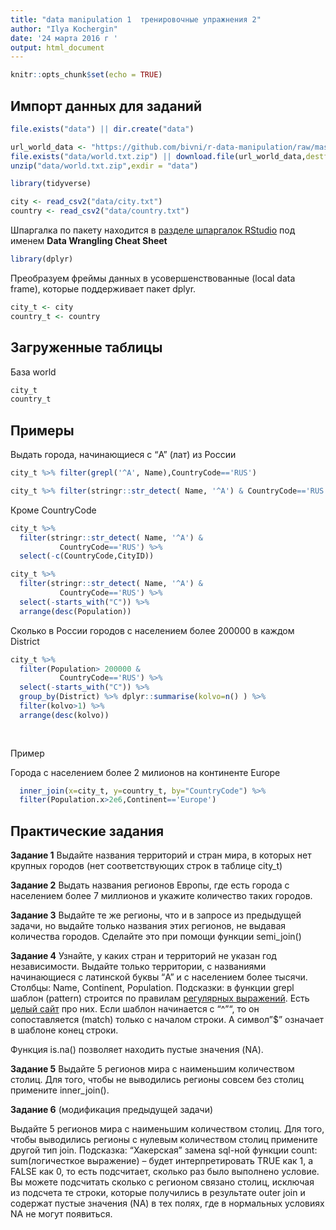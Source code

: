 ```yaml
---
title: "data manipulation 1  тренировочные упражнения 2"
author: "Ilya Kochergin"
date: '24 марта 2016 г '
output: html_document
---
```


```r
knitr::opts_chunk$set(echo = TRUE)
```

## Импорт данных для заданий



```r
file.exists("data") || dir.create("data") 
```

```r
url_world_data <- "https://github.com/bivni/r-data-manipulation/raw/master/world.txt.zip"
file.exists("data/world.txt.zip") || download.file(url_world_data,destfile = "data/world.txt.zip",mode = "wb")
unzip("data/world.txt.zip",exdir = "data")
```

```r
library(tidyverse)
```


```r
city <- read_csv2("data/city.txt")
country <- read_csv2("data/country.txt")
```



Шпаргалка по пакету находится в [разделе шпаргалок RStudio](http://rstudio.com/cheatsheets) под именем **Data Wrangling Cheat Sheet**

```r
library(dplyr)
```

Преобразуем фреймы данных в усовершенствованные (local data frame), которые поддерживает пакет dplyr.

```r
city_t <- city
country_t <- country
```


## Загруженные таблицы

База world

```r
city_t
country_t
```


## Примеры 


Выдать города, начинающиеся с "A" (лат) из России

```r

city_t %>% filter(grepl('^A', Name),CountryCode=='RUS')

```


```r

city_t %>% filter(stringr::str_detect( Name, '^A') & CountryCode=='RUS')

```


Кроме CountryCode


```r

city_t %>% 
  filter(stringr::str_detect( Name, '^A') &
           CountryCode=='RUS') %>% 
  select(-c(CountryCode,CityID))

```

```r

city_t %>% 
  filter(stringr::str_detect( Name, '^A') &
           CountryCode=='RUS') %>% 
  select(-starts_with("C")) %>% 
  arrange(desc(Population))
```


Сколько в России городов с населением более 200000 в каждом District

```r
city_t %>% 
  filter(Population> 200000 &
           CountryCode=='RUS') %>% 
  select(-starts_with("C")) %>% 
  group_by(District) %>% dplyr::summarise(kolvo=n() ) %>% 
  filter(kolvo>1) %>% 
  arrange(desc(kolvo))
  
  
```

Пример

Города с населением более 2 милионов на континенте Europe

```r
  inner_join(x=city_t, y=country_t, by="CountryCode") %>% 
  filter(Population.x>2e6,Continent=='Europe') 
```




## Практические задания

**Задание 1**
Выдайте названия территорий и стран мира, в которых нет крупных городов (нет соответствующих строк в таблице city_t)


**Задание 2**
Выдать названия регионов Европы, где есть города с населением более 7 миллионов и укажите количество таких городов.


**Задание 3**
Выдайте  те же регионы, что и в запросе из предыдущей задачи, но выдайте 
только названия этих регионов, не выдавая количества городов.
Сделайте это при помощи функции semi_join()  



**Задание 4**
Узнайте, у каких стран и территорий не указан год независимости. Выдайте только территории, c названиями начинающиеся с латинской буквы "A" и с населением более тысячи.  Столбцы: Name, Continent, Population. Подсказки:  в функции grepl   шаблон (pattern) строится по правилам [регулярных выражений](https://ru.wikipedia.org/wiki/Регулярные_выражения).  Есть [целый сайт](http://www.regular-expressions.info/rlanguage.html) про них. Если шаблон начинается с "^"", то он сопоставляется (match) только с началом строки. А символ "$" означает в шаблоне конец строки.   

Функция is.na() позволяет находить пустые значения (NA).


**Задание 5**
Выдайте 5 регионов мира с наименьшим количеством столиц. Для того, чтобы не выводились регионы совсем без столиц примените inner_join(). 



**Задание 6**
(модификация предыдущей задачи)

Выдайте 5 регионов мира с наименьшим количеством столиц. Для того, чтобы выводились регионы с нулевым количеством столиц примените  другой тип join. Подсказка: "Хакерская" замена sql-ной функции count: sum(логичесткое выражение) -- будет интерпретировать TRUE как 1, а FALSE как 0, то есть подсчитает, сколько раз было выполнено условие. Вы можете подсчитать сколько с регионом связано столиц, исключая из подсчета те строки, которые получились в результате outer join  и содержат пустые значения (NA) в тех полях, где в нормальных условиях NA не могут появиться. 




